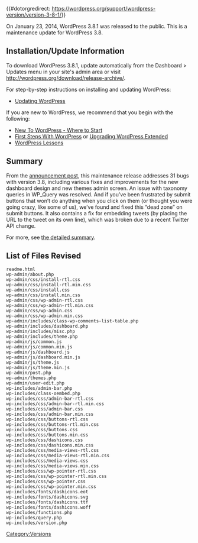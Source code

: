 {{#dotorgredirect: https://wordpress.org/support/wordpress-version/version-3-8-1/}}
{{Languages|
{{en|Version 3.8.1}}
{{ja|Version 3.8.1}}
}}

On January 23, 2014, WordPress 3.8.1 was released to the public. This is a maintenance update for WordPress 3.8.

== Installation/Update Information ==
To download WordPress 3.8.1, update automatically from the Dashboard > Updates menu in your site's admin area or visit http://wordpress.org/download/release-archive/.

For step-by-step instructions on installing and updating WordPress:
* [[Updating WordPress]]

If you are new to WordPress, we recommend that you begin with the following:
* [[New To WordPress - Where to Start]]
* [[First Steps With WordPress]] or [[Upgrading WordPress Extended]]
* [[WordPress Lessons]]

== Summary ==
From the [http://wordpress.org/news/2014/01/wordpress-3-8-1/ announcement post], this maintenance release addresses 31 bugs with version 3.8, including various fixes and improvements for the new dashboard design and new themes admin screen. An issue with taxonomy queries in WP_Query was resolved. And if you’ve been frustrated by submit buttons that won’t do anything when you click on them (or thought you were going crazy, like some of us), we’ve found and fixed this “dead zone” on submit buttons. It also contains a fix for embedding tweets (by placing the URL to the tweet on its own line), which was broken due to a recent Twitter API change.

For more, see [http://make.wordpress.org/core/2014/01/22/wordpress-3-8-1-release-candidate/ the detailed summary].

== List of Files Revised ==
<pre>
readme.html
wp-admin/about.php
wp-admin/css/install-rtl.css
wp-admin/css/install-rtl.min.css
wp-admin/css/install.css
wp-admin/css/install.min.css
wp-admin/css/wp-admin-rtl.css
wp-admin/css/wp-admin-rtl.min.css
wp-admin/css/wp-admin.css
wp-admin/css/wp-admin.min.css
wp-admin/includes/class-wp-comments-list-table.php
wp-admin/includes/dashboard.php
wp-admin/includes/misc.php
wp-admin/includes/theme.php
wp-admin/js/common.js
wp-admin/js/common.min.js
wp-admin/js/dashboard.js
wp-admin/js/dashboard.min.js
wp-admin/js/theme.js
wp-admin/js/theme.min.js
wp-admin/post.php
wp-admin/themes.php
wp-admin/user-edit.php
wp-includes/admin-bar.php
wp-includes/class-oembed.php
wp-includes/css/admin-bar-rtl.css
wp-includes/css/admin-bar-rtl.min.css
wp-includes/css/admin-bar.css
wp-includes/css/admin-bar.min.css
wp-includes/css/buttons-rtl.css
wp-includes/css/buttons-rtl.min.css
wp-includes/css/buttons.css
wp-includes/css/buttons.min.css
wp-includes/css/dashicons.css
wp-includes/css/dashicons.min.css
wp-includes/css/media-views-rtl.css
wp-includes/css/media-views-rtl.min.css
wp-includes/css/media-views.css
wp-includes/css/media-views.min.css
wp-includes/css/wp-pointer-rtl.css
wp-includes/css/wp-pointer-rtl.min.css
wp-includes/css/wp-pointer.css
wp-includes/css/wp-pointer.min.css
wp-includes/fonts/dashicons.eot
wp-includes/fonts/dashicons.svg
wp-includes/fonts/dashicons.ttf
wp-includes/fonts/dashicons.woff
wp-includes/functions.php
wp-includes/query.php
wp-includes/version.php
</pre>

{{Versions}}

[[Category:Versions]]